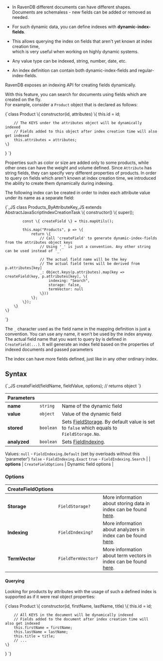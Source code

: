 
<Admonition type="note" title="">

* In RavenDB different documents can have different shapes.  
  Documents are schemaless - new fields can be added or removed as needed.

* For such dynamic data, you can define indexes with __dynamic-index-fields__.

* This allows querying the index on fields that aren't yet known at index creation time,  
  which is very useful when working on highly dynamic systems.

* Any value type can be indexed, string, number, date, etc.

* An index definition can contain both dynamic-index-fields and regular-index-fields.

</Admonition>
RavenDB exposes an indexing API for creating fields dynamically.

With this feature, you can search for documents using fields which are created on the fly.  
For example, consider a `Product` object that is declared as follows:

<TabItem value="dynamic_fields_1" label="dynamic_fields_1">
<CodeBlock language="js">
{`class Product \{
    constructor(id, attributes) \{
        this.id = id;

        // The KEYS under the attributes object will be dynamically indexed 
        // Fields added to this object after index creation time will also get indexed
        this.attributes = attributes;
    \}
\}
`}
</CodeBlock>
</TabItem>

Properties such as color or size are added only to some products, while other ones can have the weight and volume defined. Since `Attribute` has string fields, they can specify very different properties of products.
In order to query on fields which aren't known at index creation time, we introduced the ability to create them dynamically during indexing.

The following index can be created in order to index each attribute value under its name as a separate field:

<TabItem value="dynamic_fields_2" label="dynamic_fields_2">
<CodeBlock language="js">
{`_JS
    class Products_ByAttributeKey_JS extends AbstractJavaScriptIndexCreationTask \{
        constructor() \{
            super();

            const \{ createField \} = this.mapUtils();

            this.map("Products", p => \{
                return \{
                    // Call 'createField' to generate dynamic-index-fields from the attributes object keys
                    // Using '_' is just a convention. Any other string can be used instead of '_'

                    // The actual field name will be the key
                    // The actual field terms will be derived from p.attributes[key]
                    _: Object.keys(p.attributes).map(key => createField(key, p.attributes[key], \{
                        indexing: "Search",
                        storage: false,
                        termVector: null
                    \}))
                \};
            \});
        \}
    \}
`}
</CodeBlock>
</TabItem>

The `_` character used as the field name in the mapping definition is just a convention. You can use any name, it won't be used by the index anyway. The actual field name
that you want to query by is defined in `CreateField(...)`. It will generate an index field based on the properties of indexed documents and passed parameters 

The index can have more fields defined, just like in any other ordinary index.

## Syntax

<TabItem value="syntax" label="syntax">
<CodeBlock language="js">
{`_JS
    createField(fieldName, fieldValue, options); // returns object
`}
</CodeBlock>
</TabItem>

| Parameters | | |
| ------------- | ------------- | ----- |
| **name** | `string` | Name of the dynamic field |
| **value** | `object` | Value of the dynamic field |
| **stored** | `boolean` | Sets [FieldStorage](../indexes/storing-data-in-index.mdx). By default value is set to `false` which equals to `FieldStorage.No`. |
| **analyzed** | `boolean` | Sets [FieldIndexing](../indexes/using-analyzers.mdx).

Values:
`null` - `FieldIndexing.Default` (set by overloads without this 'parameter')
`false` - `FieldIndexing.Exact`
`true` - `FieldIndexing.Search` |
| **options** | `CreateFieldOptions` | Dynamic field options |

### Options

| CreateFieldOptions | | |
| ------------- | ------------- | ----- |
| **Storage** | `FieldStorage?` | More information about storing data in index can be found [here](../indexes/storing-data-in-index.mdx). |
| **Indexing** | `FieldIndexing?` | More information about analyzers in index can be found [here](../indexes/using-analyzers.mdx). |
| **TermVector** | `FieldTermVector?` | More information about term vectors in index can be found [here](../indexes/using-term-vectors.mdx). |

#### Querying

Looking for products by attributes with the usage of such a defined index is supported as if it were real object properties:

<TabItem value="dynamic_fields_4" label="dynamic_fields_4">
<CodeBlock language="js">
{`class Product \{
    constructor(id, firstName, lastName, title) \{
        this.id = id;

        // All KEYS in the document will be dynamically indexed 
        // Fields added to the document after index creation time will also get indexed
        this.firstName = firstName;
        this.lastName = lastName;
        this.title = title;
        // ...
    \}
\}
`}
</CodeBlock>
</TabItem>



